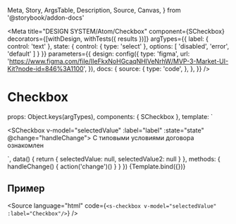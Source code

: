  Meta,
  Story,
  ArgsTable,
  Description,
  Source,
  Canvas,
} from '@storybook/addon-docs'

<Meta
  title="DESIGN SYSTEM/Atom/Checkbox"
  component={SCheckbox}
  decorators={[withDesign, withTests({ results })]}
  argTypes={{
    label: { control: 'text' },
    state: {
      control: { type: 'select' },
      options: [
        'disabled',
        'error',
        'default'
      ]
    }
  }}
  parameters={{
    design: config({
      type: 'figma',
      url:
        'https://www.figma.com/file/IIeFkxNoHGcaqNHlVeNrhW/MVP-3-Market-UI-Kit?node-id=846%3A1100',
    }),
    docs: {
      source: {
        type: 'code',
      },
    },
  }}
/>

# Checkbox

<Description of={SCheckbox} />

  props: Object.keys(argTypes),
  components: { SCheckbox },
  template:
    `<div class="d-f fd-c">
      <SCheckbox v-model="selectedValue" :label="label" :state="state" @change="handleChange"></SCheckbox>
      <SCheckbox v-model="selectedValue2">
        С <span class="link link--underline">типовыми условиями договора</span> ознакомлен
      </SCheckbox>
</div>
`,
	data() {
		return {
			selectedValue: null,
      selectedValue2: null
		}
	},
	methods: {
		handleChange() {
			action('change')()
		}
	}
})

<Canvas withToolbar withSource="none">
  <Story name="SCheckbox" args={{ label: 'Checkbox' }}>
    {Template.bind({})}
  </Story>
</Canvas>

## Пример

<Source
  language="html"
  code={`
    <s-checkbox v-model="selectedValue" :label="Checkbox"/>
  `}
/>

<ArgsTable of={SCheckbox} />

